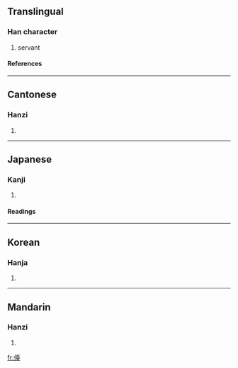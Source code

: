 ==Translingual==
===Han character===
{{Han char|rad=人|as=14|sn=16|four=2421<sub>4</sub>|canj=人土口土 (OGRG)}}
# servant
====References====
{{Han ref|kx=0119.330|dkj=01223|dj=0253.100|hdz=10229.060|uh=5113|ud=20755|bh=E8F5|bd=59637}}
----
==Cantonese==
===Hanzi===
{{yue-hanzi|jyut=|y=toi4}}
# {{defn|Cantonese}}
----
==Japanese==
===Kanji===
{{ja-kanji|grade=|rs=人14}}
# {{defn|Japanese}}
====Readings====
{{ja-readings|on=[[たい]] (tai)|kun=[[けらい]] (kerai), [[みにくい]] (minikui), [[あたる]] (ataru)}}
----
==Korean==
===Hanja===
{{ko-hanja|hangeul=대|rv=dae|mr=tae}}
# {{defn|Korean}}
----
==Mandarin==
===Hanzi===
{{cmn-hanzi|pin=[[tái]] (tai2)|wg=t'ai<sup>2</sup>}}
# {{defn|Mandarin}}

[[fr:儓]]